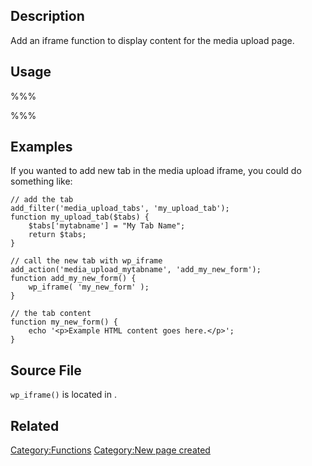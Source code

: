 == Description ==

Add an iframe function to display content for the media upload page.

== Usage ==

%%% <?php wp_iframe( 'function_name' ) ?> %%%

== Examples == 

If you wanted to add new tab in the media upload iframe, you could do something like:

<pre>
// add the tab
add_filter('media_upload_tabs', 'my_upload_tab');
function my_upload_tab($tabs) {
	$tabs['mytabname'] = "My Tab Name";
	return $tabs;
}

// call the new tab with wp_iframe
add_action('media_upload_mytabname', 'add_my_new_form');
function add_my_new_form() {
	wp_iframe( 'my_new_form' );
}

// the tab content
function my_new_form() {
	echo '<p>Example HTML content goes here.</p>';
}
</pre>

== Source File ==

<tt>wp_iframe()</tt> is located in {{Trac|wp-admin/includes/media.php}}.

== Related ==

{{Tag Footer}}

[[Category:Functions]]
[[Category:New page created]]